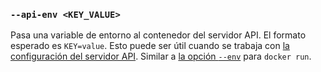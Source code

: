 ### `--api-env <KEY_VALUE>`

Pasa una variable de entorno al contenedor del servidor API.
El formato esperado es `KEY=value`.
Esto puede ser útil cuando se trabaja con [la configuración del servidor API][api config].
Similar a [la opción `--env`][docker run env] para `docker run`.

[docker run env]: https://docs.docker.com/reference/cli/docker/container/run/#env

[api config]: /es/docs/reference/server-config/
